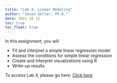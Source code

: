 ```yaml
---
title: "Lab 4: Linear Modeling"
author: "Jason Geller, Ph.D."
date: 2023 10 12
toc: true
toc_float: true
---
```


In this assignment, you will

-   Fit and interpret a simple linear regression model
-   Assess the conditions for simple linear regression
-   Create and interpret visualizations using R
-   Write-up results

To access Lab 4, please go here: [Click
here](https://classroom.github.com/a/ehHzSQt_)
